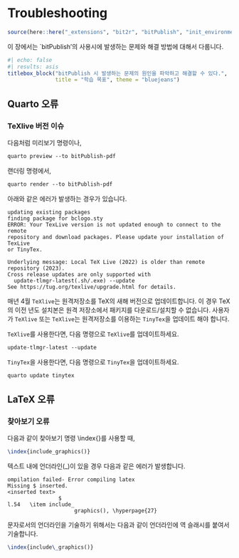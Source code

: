 # Troubleshooting {#sec-tshoot}

```r
source(here::here("_extensions", "bit2r", "bitPublish", "init_environments.R"))
```

```{=tex}
\newcounter{exam_num_tshoot} 
\setcounter{exam_num_tshoot}{0}
```

이 장에서는 \`bitPublish'의 사용시에 발생하는 문제와 해결 방법에 대해서 다룹니다.

```r
#| echo: false
#| results: asis
titlebox_block("bitPublish 시 발생하는 문제의 원인을 파악하고 해결할 수 있다.", 
               title = "학습 목표", theme = "bluejeans")
```

## Quarto 오류

### TeXlive 버전 이슈

다음처럼 미리보기 명령이나,

```md
quarto preview --to bitPublish-pdf
```

랜더링 명령에서, 

```md
quarto render --to bitPublish-pdf
```

아래와 같은 에러가 발생하는 경우가 있습니다.

```verbatim
updating existing packages
finding package for bclogo.sty
ERROR: Your TexLive version is not updated enough to connect to the remote 
repository and download packages. Please update your installation of TexLive 
or TinyTex.

Underlying message: Local TeX Live (2022) is older than remote repository (2023).
Cross release updates are only supported with
  update-tlmgr-latest(.sh/.exe) --update
See https://tug.org/texlive/upgrade.html for details.
```

매년 4월 `TeXlive`\index{TeXlive}는 원격저장소를 TeX의 새해 버전으로 업데이트합니다. 이 경우 TeX의 이전 년도 설치본은 원격 저장소에서 패키지를 다운로드/설치할 수 없습니다. 사용자가 `TeXlive` 또는 `TeXlive`는 원격저장소를 이용하는 `TinyTex`\index{TinyTex}을 업데이트 해야 합니다.

`TeXlive`를 사용한다면, 다음 명령으로 `TeXlive`를 업데이트하세요.

```md
update-tlmgr-latest --update
```

`TinyTex`을 사용한다면, 다음 명령으로 `TinyTex`을 업데이트하세요.

```md
quarto update tinytex
```

## LaTeX 오류

### 찾아보기 오류

다음과 같이 찾아보기 명령 \\index{}를 사용할 때,

```tex
\index{include_graphics()}
```

텍스트 내에 언더라인(\_)이 있을 경우 다음과 같은 에러가 발생합니다. 
 
```verbatim
ompilation failed- Error compiling latex
Missing $ inserted.
<inserted text> 
                $
l.54   \item include_
                     graphics(), \hyperpage{27} 
```

문자로서의 언더라인을 기술하기 위해서는 다음과 같이 언더라인에 역 슬래시를 붙여서 기술합니다.

```tex
\index{include\_graphics()}
```


